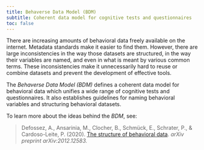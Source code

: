 ```yaml
---
title: Behaverse Data Model (BDM)
subtitle: Coherent data model for cognitive tests and questionnaires
toc: false
---
```



There are increasing amounts of behavioral data freely available on the internet. Metadata standards make it easier to find them. However, there are large inconsistencies in the way those datasets are structured, in the way their variables are named, and even in what is meant by various common terms. These inconsistencies make it unnecessarily hard to reuse or combine datasets and prevent the development of effective tools.

The *Behaverse Data Model (BDM)* defines a coherent data model for behavioral data which unifies a wide range of cognitive tests and questionnaires. It also establishes guidelines for naming behavioral variables and structuring behavioral datasets.

To learn more about the ideas behind the *BDM*, see:

> Defossez, A., Ansarinia, M., Clocher, B., Schmück, E., Schrater, P., & Cardoso-Leite, P. (2020). [The structure of behavioral data](https://arxiv.org/abs/2012.12583). *arXiv preprint arXiv:2012.12583.*
